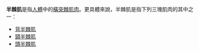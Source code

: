 '''半棘肌'''是指[[人體|人體]]中的[[橫突棘肌|橫突棘]][[肌肉|肌肉]]。更具體來說，半棘肌是指下列三塊肌肉的其中之一：

* [[背半棘肌|背半棘肌]]
* [[頸半棘肌|頸半棘肌]]
* [[頭半棘肌|頭半棘肌]]


{{disambig|Cat=三字消歧义}}